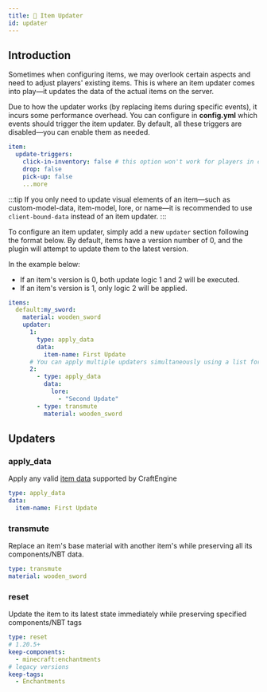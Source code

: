 ```yaml
---
title: 🔄 Item Updater
id: updater
---
```


## Introduction

Sometimes when configuring items, we may overlook certain aspects and need to adjust players' existing items. This is where an item updater comes into play—it updates the data of the actual items on the server.

Due to how the updater works (by replacing items during specific events), it incurs some performance overhead. You can configure in **config.yml** which events should trigger the item updater. By default, all these triggers are disabled—you can enable them as needed.

```yaml
item:
  update-triggers:
    click-in-inventory: false # this option won't work for players in creative mode
    drop: false
    pick-up: false
    ...more
```

:::tip
If you only need to update visual elements of an item—such as custom-model-data, item-model, lore, or name—it is recommended to use `client-bound-data` instead of an item updater.
:::

To configure an item updater, simply add a new `updater` section following the format below. By default, items have a version number of 0, and the plugin will attempt to update them to the latest version.

In the example below:
- If an item's version is 0, both update logic 1 and 2 will be executed.
- If an item's version is 1, only logic 2 will be applied.

```yaml
items:
  default:my_sword:
    material: wooden_sword
    updater:
      1:
        type: apply_data
        data:
          item-name: First Update
      # You can apply multiple updaters simultaneously using a list format.
      2:
        - type: apply_data
          data:
            lore: 
              - "Second Update"
        - type: transmute
          material: wooden_sword
```

## Updaters

### apply_data

Apply any valid [item data](./data.mdx) supported by CraftEngine

```yaml
type: apply_data
data:
  item-name: First Update
```

### transmute

Replace an item's base material with another item's while preserving all its components/NBT data.

```yaml
type: transmute
material: wooden_sword
```

### reset

Update the item to its latest state immediately while preserving specified components/NBT tags

```yaml
type: reset
# 1.20.5+
keep-components:
  - minecraft:enchantments
# legacy versions
keep-tags:
  - Enchantments
```
